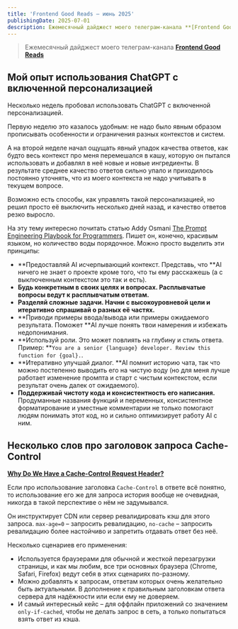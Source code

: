 ```yaml
---
title: 'Frontend Good Reads – июнь 2025'
publishingDate: 2025-07-01
description: Ежемесячный дайджест моего телеграм-канала **[Frontend Good Reads](t.me/goodreadsfrontend)**
---
```


> Ежемесячный дайджест моего телеграм-канала **[Frontend Good Reads](t.me/goodreadsfrontend)**

## Мой опыт использования ChatGPT с включенной персонализацией

Несколько недель пробовал использовать ChatGPT с включенной персонализацией.

Первую неделю это казалось удобным: не надо было явным образом прописывать особенности и ограничения разных контекстов и систем.

А на второй неделе начал ощущать явный упадок качества ответов, как будто весь контекст про меня перемешался в кашу, которую он пытался использовать и добавлял в неё новые и новые ингредиенты. В результате среднее качество ответов сильно упало и приходилось постоянно уточнять, что из моего контекста не надо учитывать в текущем вопросе.

Возможно есть способы, как управлять такой персонализацией, но решил просто её выключить несколько дней назад, и качество ответов резко выросло.

На эту тему интересно почитать статью Addy Osmani [The Prompt Engineering Playbook for Programmers](https://addyo.substack.com/p/the-prompt-engineering-playbook-for). Пишет он, конечно, красивым языком, но количество воды порядочное. Можно просто выделить эти принципы:

- **Предоставляй AI исчерпывающий контекст. Представь, что **AI ничего не знает о проекте кроме того, что ты ему расскажешь (а с выключенным контекстом это так и есть).
- **Будь конкретным в своих целях и вопросах. Расплывчатые вопросы ведут к расплывчатым ответам.**
- **Разделяй сложные задачи. Начни с высокоуровневой цели и итеративно спрашивай о разных её частях.**
- **Приводи примеры ввода/вывода или примеры ожидаемого результата. Поможет **AI лучше понять твои намерения и избежать недопонимания.
- **Используй роли. Это может повлиять на глубину и стиль ответа. Пример: **`You are a senior {language} developer. Review this function for {goal}.`.
- **Итеративно улучшай диалог. **AI помнит историю чата, так что можно постепенно выводить его на чистую воду (но для меня лучше работает изменение промпта и старт с чистым контекстом, если результат очень далек от ожидаемого).
- **Поддерживай чистоту кода и консистентность его написания.** Продуманные названия функций и переменных, консистентное форматирование и уместные комментарии не только помогают людям понимать этот код, но и сильно оптимизирует работу AI с ним.

## Несколько слов про заголовок запроса Cache-Control

**[Why Do We Have a Cache-Control Request Header?](https://csswizardry.com/2025/03/why-do-we-have-a-cache-control-request-header/)**

Если про использование заголовка `Cache-Control` в ответе всё понятно, то использование его же для запроса история вообще не очевидная, никогда в такой перспективе о нём не задумывался.

Он инструктирует CDN или сервер ревалидировать кэш для этого запроса. `max-age=0` – запросить ревалидацию, `no-cache` – запросить ревалидацию более настойчиво и запретить отдавать ответ без неё.

Несколько сценариев его применения:

- Используется браузерами для обычной и жесткой перезагрузки страницы, и как мы любим, все три основных браузера (Chrome, Safari, Firefox) ведут себя в этих сценариях по-разному.
- Можно добавлять к запросам, ответам которых очень желательно быть актуальными. В дополнение к правильным заголовкам ответа сервера для надёжности или если ему не доверяем.
- И самый интересный кейс – для оффлайн приложений со значением `only-if-cached`, чтобы не делать запрос в сеть, а только попытаться взять ответ из кэша.
